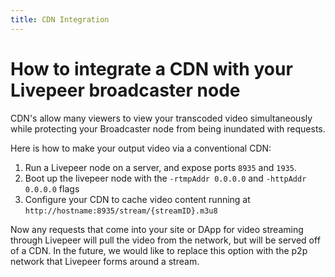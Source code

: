 ```yaml
---
title: CDN Integration
---
```


# How to integrate a CDN with your Livepeer broadcaster node

CDN's allow many viewers to view your transcoded video simultaneously while
protecting your Broadcaster node from being inundated with requests.

Here is how to make your output video via a conventional CDN:

1. Run a Livepeer node on a server, and expose ports `8935` and `1935`.
2. Boot up the livepeer node with the `-rtmpAddr 0.0.0.0` and
   `-httpAddr 0.0.0.0` flags
3. Configure your CDN to cache video content running at
   `http://hostname:8935/stream/{streamID}.m3u8`

Now any requests that come into your site or DApp for video streaming through
Livepeer will pull the video from the network, but will be served off of a CDN.
In the future, we would like to replace this option with the p2p network that
Livepeer forms around a stream.
